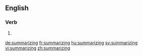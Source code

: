 ==English==

===Verb===
{{head|en|present participle}}

# {{present participle of|summarize|lang=en}}

[[de:summarizing]]
[[fr:summarizing]]
[[hu:summarizing]]
[[sv:summarizing]]
[[vi:summarizing]]
[[zh:summarizing]]